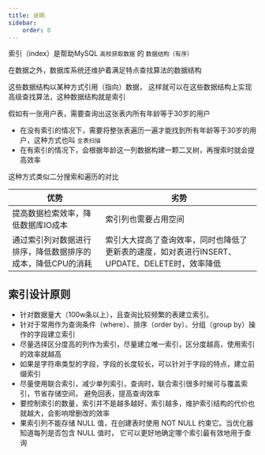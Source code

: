 ```yaml
---
title: 说明
sidebar:
    order: 0
---
```


索引（index）是帮助MySQL `高校获取数据` 的 `数据结构（有序）`

在数据之外，数据库系统还维护着满足特点查找算法的数据结构

这些数据结构以某种方式引用（指向）数据， 这样就可以在这些数据结构上实现高级查找算法，这种数据结构就是索引

假如有一张用户表，需要查询出这张表内所有年龄等于30岁的用户

- 在没有索引的情况下，需要将整张表遍历一遍才能找到所有年龄等于30岁的用户，这种方式也叫 `全表扫描`
- 在有索引的情况下，会根据年龄这一列数据构建一颗二叉树，再搜索时就会提高效率

这种方式类似二分搜索和遍历的对比

| 优势                                                        | 劣势                                                                                           |
| ----------------------------------------------------------- | ---------------------------------------------------------------------------------------------- |
| 提高数据检索效率，降低数据库IO成本                          | 索引列也需要占用空间                                                                           |
| 通过索引列对数据进行排序，降低数据排序的成本，降低CPU的消耗 | 索引大大提高了查询效率，同时也降低了更新表的速度，如对表进行INSERT、UPDATE、DELETE时，效率降低 |

## 索引设计原则

- 针对数据量大（100w条以上），且查询比较频繁的表建立索引。
- 针对于常用作为查询条件（where）、排序（order by）、分组（group by）操作的字段建立索引
- 尽量选择区分度高的列作为索引，尽量建立唯一索引，区分度越高，使用索引的效率就越高
- 如果是字符串类型的字段，字段的长度较长，可以针对于字段的特点，建立前缀索引
- 尽量使用联合索引，减少单列索引，查询时，联合索引很多时候可与覆盖索引，节省存储空间，
  避免回表，提高查询效率
- 要控制索引的数量，索引并不是越多越好，索引越多，维护索引结构的代价也就越大，会影响增删改的效率
- 果索引列不能存储 NULL 值，在创建表时使用 NOT NULL 约束它。当优化器知道每列是否包含 NULL 值时，
  它可以更好地确定哪个索引最有效地用于查询
